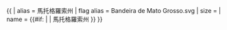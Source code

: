 {{ {{{1<noinclude>
|country showdata
</noinclude>}}}
| alias = 馬托格羅索州
| flag alias = Bandeira de Mato Grosso.svg
| size = {{{size|}}}
| name = {{#if: {{{name|}}} | {{{name|}}} | 馬托格羅索州 }}
}}<noinclude>












</noinclude>
